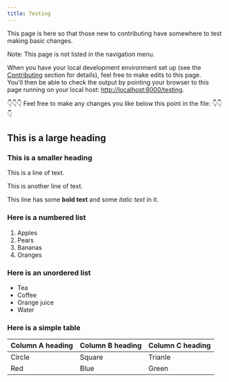 ```yaml
---
title: Testing
---
```


<!-- PLEASE DO NOT DELETE OR MOVE THIS FILE -->

<PageDescription>

This page is here so that those new to contributing have somewhere to test making basic changes.

</PageDescription>

Note: This page is not listed in the navigation menu.

<InlineNotification kind="info">

When you have your local development environment set up (see the <a href="/overview/contributing/overview">Contributing</a> section for details), feel free to make edits to this page.<br />
You'll then be able to check the output by pointing your browser to this page running on your local host: <http://localhost:8000/testing>.

</InlineNotification>


👇👇👇 Feel free to make any changes you like below this point in the file: 👇👇👇

## This is a large heading

### This is a smaller heading

This is a line of text.

This is another line of text.

This line has some **bold text** and some _italic text_ in it. 

### Here is a numbered list

1. Apples
1. Pears
1. Bananas
1. Oranges

### Here is an unordered list

- Tea
- Coffee
- Orange juice
- Water

### Here is a simple table

| Column A heading | Column B heading | Column C heading |
| ---------------- | ---------------- | ---------------- |
| Circle           | Square           | Trianle          |
| Red              | Blue             | Green            |




<!-- This is a comment. It won't be visible on the rendered page. -->

<!-- PLEASE DO NOT DELETE OR MOVE THIS FILE -->
